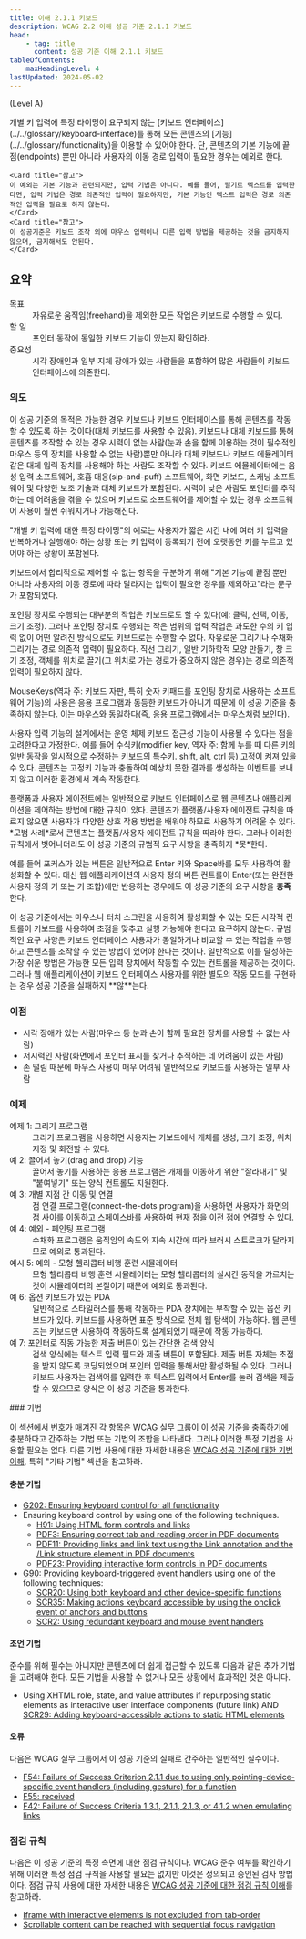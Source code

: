 ```yaml
---
title: 이해 2.1.1 키보드
description: WCAG 2.2 이해 성공 기준 2.1.1 키보드
head:
    - tag: title
      content: 성공 기준 이해 2.1.1 키보드
tableOfContents:
    maxHeadingLevel: 4
lastUpdated: 2024-05-02
---
```



(Level A)

<Card title="성공 기준(SC)">
개별 키 입력에 특정 타이밍이 요구되지 않는 [키보드 인터페이스](../../glossary/keyboard-interface)를 통해 모든 콘텐츠의 [기능](../../glossary/functionality)을 이용할 수 있어야 한다. 단, 콘텐츠의 기본 기능에 끝점(endpoints) 뿐만 아니라 사용자의 이동 경로 입력이 필요한 경우는 예외로 한다.

    <Card title="참고">
    이 예외는 기본 기능과 관련되지만, 입력 기법은 아니다. 예를 들어, 필기로 텍스트를 입력한다면, 입력 기법은 경로 의존적인 입력이 필요하지만, 기본 기능인 텍스트 입력은 경로 의존적인 입력을 필요로 하지 않는다.
    </Card>
    <Card title="참고">
    이 성공기준은 키보드 조작 외에 마우스 입력이나 다른 입력 방법을 제공하는 것을 금지하지 않으며, 금지해서도 안된다.
    </Card>
</Card>

## 요약

<dl>
<dt>목표</dt>
<dd>자유로운 움직임(freehand)을 제외한 모든 작업은 키보드로 수행할 수 있다.</dd>
<dt>할 일</dt>
<dd>포인터 동작에 동일한 키보드 기능이 있는지 확인하라.</dd>
<dt>중요성</dt>
<dd>시각 장애인과 일부 지체 장애가 있는 사람들을 포함하여 많은 사람들이 키보드 인터페이스에 의존한다.</dd>
</dl>

### 의도

이 성공 기준의 목적은 가능한 경우 키보드나 키보드 인터페이스를 통해 콘텐츠를 작동할 수 있도록 하는 것이다(대체 키보드를 사용할 수 있음). 키보드나 대체 키보드를 통해 콘텐츠를 조작할 수 있는 경우 시력이 없는 사람(눈과 손을 함께 이용하는 것이 필수적인 마우스 등의 장치를 사용할 수 없는 사람)뿐만 아니라 대체 키보드나 키보드 에뮬레이터 같은 대체 입력 장치를 사용해야 하는 사람도 조작할 수 있다. 키보드 에뮬레이터에는 음성 입력 소프트웨어, 호흡 대응(sip-and-puff) 소프트웨어, 화면 키보드, 스캐닝 소프트웨어 및 다양한 보조 기술과 대체 키보드가 포함된다. 시력이 낮은 사람도 포인터를 추적하는 데 어려움을 겪을 수 있으며 키보드로 소프트웨어를 제어할 수 있는 경우 소프트웨어 사용이 훨씬 쉬워지거나 가능해진다.

"개별 키 입력에 대한 특정 타이밍"의 예로는 사용자가 짧은 시간 내에 여러 키 입력을 반복하거나 실행해야 하는 상황 또는 키 입력이 등록되기 전에 오랫동안 키를 누르고 있어야 하는 상황이 포함된다.

키보드에서 합리적으로 제어할 수 없는 항목을 구분하기 위해 "기본 기능에 끝점 뿐만 아니라 사용자의 이동 경로에 따라 달라지는 입력이 필요한 경우를 제외하고"라는 문구가 포함되었다.

포인팅 장치로 수행되는 대부분의 작업은 키보드로도 할 수 있다(예: 클릭, 선택, 이동, 크기 조정). 그러나 포인팅 장치로 수행되는 작은 범위의 입력 작업은 과도한 수의 키 입력 없이 어떤 알려진 방식으로도 키보드로는 수행할 수 없다. 자유로운 그리기나 수채화 그리기는 경로 의존적 입력이 필요하다. 직선 그리기, 일반 기하학적 모양 만들기, 창 크기 조정, 객체를 위치로 끌기(그 위치로 가는 경로가 중요하지 않은 경우)는 경로 의존적 입력이 필요하지 않다.

MouseKeys(역자 주: 키보드 자판, 특히 숫자 키패드를 포인팅 장치로 사용하는 소프트웨어 기능)의 사용은 응용 프로그램과 동등한 키보드가 아니기 때문에 이 성공 기준을 충족하지 않는다. 이는 마우스와 동일하다(즉, 응용 프로그램에서는 마우스처럼 보인다).

사용자 입력 기능의 설계에서는 운영 체제 키보드 접근성 기능이 사용될 수 있다는 점을 고려한다고 가정한다. 예를 들어 수식키(modifier key, 역자 주: 함께 누를 때 다른 키의 일반 동작을 일시적으로 수정하는 키보드의 특수키. shift, alt, ctrl 등) 고정이 켜져 있을 수 있다. 콘텐츠는 고정키 기능과 충돌하여 예상치 못한 결과를 생성하는 이벤트를 보내지 않고 이러한 환경에서 계속 작동한다.

<Card title="참고">
플랫폼과 사용자 에이전트에는 일반적으로 키보드 인터페이스로 웹 콘텐츠나 애플리케이션을 제어하는 방법에 대한 규칙이 있다. 콘텐츠가 플랫폼/사용자 에이전트 규칙을 따르지 않으면 사용자가 다양한 상호 작용 방법을 배워야 하므로 사용하기 어려울 수 있다. *모범 사례*로서 콘텐츠는 플랫폼/사용자 에이전트 규칙을 따라야 한다. 그러나 이러한 규칙에서 벗어나더라도 이 성공 기준의 규범적 요구 사항을 충족하지 *못*한다.

예를 들어 포커스가 있는 버튼은 일반적으로 Enter 키와 Space바를 모두 사용하여 활성화할 수 있다. 대신 웹 애플리케이션의 사용자 정의 버튼 컨트롤이 Enter(또는 완전한 사용자 정의 키 또는 키 조합)에만 반응하는 경우에도 이 성공 기준의 요구 사항을 **충족**한다.
</Card>

<Card title="참고">
이 성공 기준에서는 마우스나 터치 스크린을 사용하여 활성화할 수 있는 모든 시각적 컨트롤이 키보드를 사용하여 초점을 맞추고 실행 가능해야 한다고 요구하지 않는다. 규범적인 요구 사항은 키보드 인터페이스 사용자가 동일하거나 비교할 수 있는 작업을 수행하고 콘텐츠를 조작할 수 있는 방법이 있어야 한다는 것이다. 일반적으로 이를 달성하는 가장 쉬운 방법은 가능한 모든 입력 장치에서 작동할 수 있는 컨트롤을 제공하는 것이다. 그러나 웹 애플리케이션이 키보드 인터페이스 사용자를 위한 별도의 작동 모드를 구현하는 경우 성공 기준을 실패하지 **않**는다.
</Card>

### 이점

*   시각 장애가 있는 사람(마우스 등 눈과 손이 함께 필요한 장치를 사용할 수 없는 사람)
*   저시력인 사람(화면에서 포인터 표시를 찾거나 추적하는 데 어려움이 있는 사람)
*   손 떨림 때문에 마우스 사용이 매우 어려워 일반적으로 키보드를 사용하는 일부 사람

### 예제

<dl>
    <dt>예제 1: 그리기 프로그램</dt>
    <dd>그리기 프로그램을 사용하면 사용자는 키보드에서 개체를 생성, 크기 조정, 위치 지정 및 회전할 수 있다.</dd>
    <dt>예 2: 끌어서 놓기(drag and drop) 기능</dt>
    <dd>끌어서 놓기를 사용하는 응용 프로그램은 개체를 이동하기 위한 "잘라내기" 및 "붙여넣기" 또는 양식 컨트롤도 지원한다.</dd>
    <dt>예 3: 개별 지점 간 이동 및 연결</dt>
    <dd>점 연결 프로그램(connect-the-dots program)을 사용하면 사용자가 화면의 점 사이를 이동하고 스페이스바를 사용하여 현재 점을 이전 점에 연결할 수 있다.</dd>
    <dt>예 4: 예외 - 페인팅 프로그램</dt>
    <dd>수채화 프로그램은 움직임의 속도와 지속 시간에 따라 브러시 스트로크가 달라지므로 예외로 통과된다.</dd>
    <dt>예시 5: 예외 - 모형 헬리콥터 비행 훈련 시뮬레이터</dt>
    <dd>모형 헬리콥터 비행 훈련 시뮬레이터는 모형 헬리콥터의 실시간 동작을 가르치는 것이 시뮬레이터의 본질이기 때문에 예외로 통과된다.</dd>
    <dt>예 6: 옵션 키보드가 있는 PDA</dt>
    <dd>일반적으로 스타일러스를 통해 작동하는 PDA 장치에는 부착할 수 있는 옵션 키보드가 있다. 키보드를 사용하면 표준 방식으로 전체 웹 탐색이 가능하다. 웹 콘텐츠는 키보드만 사용하여 작동하도록 설계되었기 때문에 작동 가능하다.</dd>
    <dt>예 7: 포인터로 작동 가능한 제출 버튼이 있는 간단한 검색 양식</dt>
    <dd>검색 양식에는 텍스트 입력 필드와 제출 버튼이 포함된다. 제출 버튼 자체는 초점을 받지 않도록 코딩되었으며 포인터 입력을 통해서만 활성화될 수 있다. 그러나 키보드 사용자는 검색어를 입력한 후 텍스트 입력에서 Enter를 눌러 검색을 제출할 수 있으므로 양식은 이 성공 기준을 통과한다.</dd>
</dl>
### 기법

이 섹션에서 번호가 매겨진 각 항목은 WCAG 실무 그룹이 이 성공 기준을 충족하기에 충분하다고 간주하는 기법 또는 기법의 조합을 나타낸다. 그러나 이러한 특정 기법을 사용할 필요는 없다. 다른 기법 사용에 대한 자세한 내용은 [WCAG 성공 기준에 대한 기법 이해](understanding-techniques), 특히 "기타 기법" 섹션을 참고하라.

#### 충분 기법

*   [G202: Ensuring keyboard control for all functionality](https://www.w3.org/WAI/WCAG22/Techniques/general/G202)
*   Ensuring keyboard control by using one of the following techniques.
    *   [H91: Using HTML form controls and links](https://www.w3.org/WAI/WCAG22/Techniques/html/H91)
    *   [PDF3: Ensuring correct tab and reading order in PDF documents](https://www.w3.org/WAI/WCAG22/Techniques/pdf/PDF3)
    *   [PDF11: Providing links and link text using the Link annotation and the /Link structure element in PDF documents](https://www.w3.org/WAI/WCAG22/Techniques/pdf/PDF11)
    *   [PDF23: Providing interactive form controls in PDF documents](https://www.w3.org/WAI/WCAG22/Techniques/pdf/PDF23)
*   [G90: Providing keyboard-triggered event handlers](https://www.w3.org/WAI/WCAG22/Techniques/general/G90) using one of the following techniques:
    *   [SCR20: Using both keyboard and other device-specific functions](https://www.w3.org/WAI/WCAG22/Techniques/client-side-script/SCR20)
    *   [SCR35: Making actions keyboard accessible by using the onclick event of anchors and buttons](https://www.w3.org/WAI/WCAG22/Techniques/client-side-script/SCR35)
    *   [SCR2: Using redundant keyboard and mouse event handlers](https://www.w3.org/WAI/WCAG22/Techniques/client-side-script/SCR2)

#### 조언 기법

준수를 위해 필수는 아니지만 콘텐츠에 더 쉽게 접근할 수 있도록 다음과 같은 추가 기법을 고려해야 한다. 모든 기법을 사용할 수 없거나 모든 상황에서 효과적인 것은 아니다.

*   Using XHTML role, state, and value attributes if repurposing static elements as interactive user interface components (future link) AND [SCR29: Adding keyboard-accessible actions to static HTML elements](https://www.w3.org/WAI/WCAG22/Techniques/client-side-script/SCR29)

#### 오류

다음은 WCAG 실무 그룹에서 이 성공 기준의 실패로 간주하는 일반적인 실수이다.

*   [F54: Failure of Success Criterion 2.1.1 due to using only pointing-device-specific event handlers (including gesture) for a function](https://www.w3.org/WAI/WCAG22/Techniques/failures/F54)
*   [F55: received](https://www.w3.org/WAI/WCAG22/Techniques/failures/F55)
*   [F42: Failure of Success Criteria 1.3.1, 2.1.1, 2.1.3, or 4.1.2 when emulating links](https://www.w3.org/WAI/WCAG22/Techniques/failures/F42)

### 점검 규칙

다음은 이 성공 기준의 특정 측면에 대한 점검 규칙이다. WCAG 준수 여부를 확인하기 위해 이러한 특정 점검 규칙을 사용할 필요는 없지만 이것은 정의되고 승인된 검사 방법이다. 점검 규칙 사용에 대한 자세한 내용은 [WCAG 성공 기준에 대한 점검 규칙 이해](../understanding-act-rules)를 참고하라.

*   [Iframe with interactive elements is not excluded from tab-order](https://www.w3.org/WAI/standards-guidelines/act/rules/akn7bn/)
*   [Scrollable content can be reached with sequential focus navigation](https://www.w3.org/WAI/standards-guidelines/act/rules/0ssw9k/)

